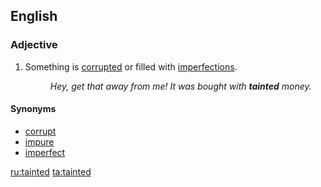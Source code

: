 == English ==
=== Adjective ===
{{en-adj}}
# Something is [[corrupt]]ed or filled with [[imperfection]]s.
#: ''Hey, get that away from me! It was bought with '''tainted''' money.''
==== Synonyms ====
* [[corrupt]]
* [[impure]]
* [[imperfect]]

[[ru:tainted]]
[[ta:tainted]]